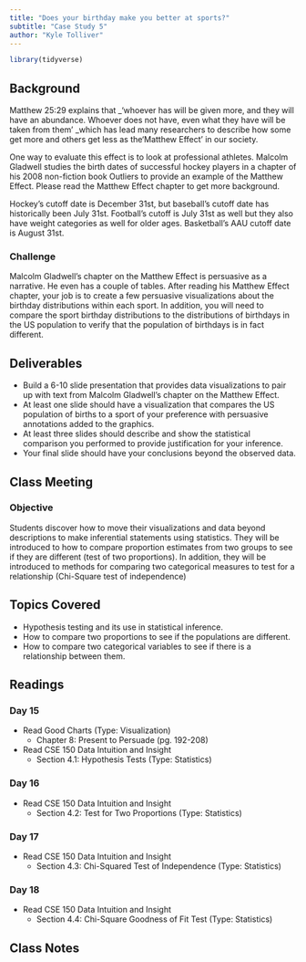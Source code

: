 ```yaml
---
title: "Does your birthday make you better at sports?"
subtitle: "Case Study 5"
author: "Kyle Tolliver"
---
```


```r
library(tidyverse)
```

## Background

Matthew 25:29 explains that _‘whoever has will be given more, and they will have an abundance. Whoever does not have, even what they have will be taken from them’ _which has lead many researchers to describe how some get more and others get less as the‘Matthew Effect’ in our society.

One way to evaluate this effect is to look at professional athletes. Malcolm Gladwell studies the birth dates of successful hockey players in a chapter of his 2008 non-fiction book Outliers to provide an example of the Matthew Effect. Please read the Matthew Effect chapter to get more background.

Hockey’s cutoff date is December 31st, but baseball’s cutoff date has historically been July 31st. Football’s cutoff is July 31st as well but they also have weight categories as well for older ages. Basketball’s AAU cutoff date is August 31st.

### Challenge

Malcolm Gladwell’s chapter on the Matthew Effect is persuasive as a narrative. He even has a couple of tables. After reading his Matthew Effect chapter, your job is to create a few persuasive visualizations about the birthday distributions within each sport. In addition, you will need to compare the sport birthday distributions to the distributions of birthdays in the US population to verify that the population of birthdays is in fact different.

## Deliverables

* Build a 6-10 slide presentation that provides data visualizations to pair up with text from Malcolm Gladwell’s chapter on the Matthew Effect.
* At least one slide should have a visualization that compares the US population of births to a sport of your preference with persuasive annotations added to the graphics.
* At least three slides should describe and show the statistical comparison you performed to provide justification for your inference.
* Your final slide should have your conclusions beyond the observed data.

## Class Meeting

### Objective 

Students discover how to move their visualizations and data beyond descriptions to make inferential statements using statistics. They will be introduced to how to compare proportion estimates from two groups to see if they are different (test of two proportions).  In addition, they will be introduced to methods for comparing two categorical measures to test for a relationship (Chi-Square test of independence)

## Topics Covered

* Hypothesis testing and its use in statistical inference.
* How to compare two proportions to see if the populations are different.
* How to compare two categorical variables to see if there is a relationship between them.

## Readings

### Day 15

* Read Good Charts (Type: Visualization)
  + Chapter 8: Present to Persuade (pg. 192-208)
* Read CSE 150 Data Intuition and Insight 
  + Section 4.1: Hypothesis Tests (Type: Statistics)

### Day 16

* Read CSE 150 Data Intuition and Insight 
  + Section 4.2: Test for Two Proportions (Type: Statistics)

### Day 17

* Read CSE 150 Data Intuition and Insight
  + Section 4.3: Chi-Squared Test of Independence (Type: Statistics)

### Day 18

* Read CSE 150 Data Intuition and Insight
  + Section 4.4: Chi-Square Goodness of Fit Test (Type: Statistics)
  
## Class Notes  